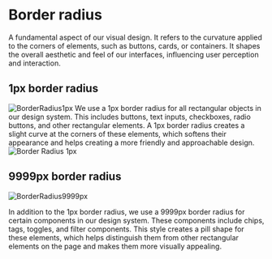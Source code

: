 

<Meta title="Setup & installation/Foundations/Border radius" />

# Border radius 
A fundamental aspect of our visual design. 
It refers to the curvature applied to the corners of elements, such as buttons, cards, or containers. 
It shapes the overall aesthetic and feel of our interfaces, influencing user perception and interaction.  

## 1px border radius 
<img src={BorderRadius1px} alt="BorderRadius1px" /> 
We use a 1px border radius for all rectangular objects in our design system.
This includes buttons, text inputs, checkboxes, radio buttons, and other rectangular elements. 
A 1px border radius creates a slight curve at the corners of these elements, which softens their appearance and helps creating a more friendly and approachable design. 

<img src={BorderRadius1px} alt="Border Radius 1px" />   

## 9999px border radius 
<img src={BorderRadius9999px} alt="BorderRadius9999px" /> 

In addition to the 1px border radius, we use a 9999px border radius for certain components in our design system. 
These components include chips, tags, toggles, and filter components. 
This style creates a pill shape for these elements, which helps distinguish them from other rectangular elements on the page and makes them more visually appealing. 

